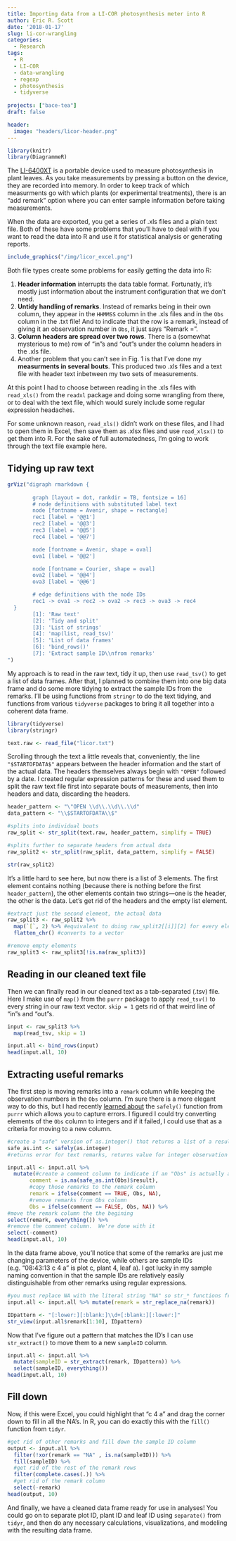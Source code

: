 ```yaml
---
title: Importing data from a LI-COR photosynthesis meter into R
author: Eric R. Scott
date: '2018-01-17'
slug: li-cor-wrangling
categories:
  - Research
tags:
  - R
  - LI-COR
  - data-wrangling
  - regexp
  - photosynthesis
  - tidyverse
  
projects: ["bace-tea"]
draft: false

header:
  image: "headers/licor-header.png"
---
```

```r
library(knitr)
library(DiagrammeR)
```

The [LI-6400XT](https://www.licor.com/env/products/photosynthesis/LI-6400XT/) is a portable device used to measure photosynthesis in plant leaves.  As you take measurements by pressing a button on the device, they are recorded into memory.  In order to keep track of which measurments go with which plants (or experimental treatments), there is an "add remark" option where you can enter sample information before taking measurements.

When the data are exported, you get a series of .xls files and a plain text file.  Both of these have some problems that you'll have to deal with if you want to read the data into R and use it for statistical analysis or generating reports.

```r
include_graphics("/img/licor_excel.png")
```

Both file types create some problems for easily getting the data into R:

 1. **Header information** interrupts the data table format. Fortunatly, it's mostly just information about the instrument configuration that we don't need.
 2. **Untidy handling of remarks**. Instead of remarks being in their own column, they appear in the `HHMMSS` column in the .xls files and in the `Obs` column in the .txt file! And to indicate that the row is a remark, instead of giving it an observation number in `Obs`, it just says "Remark =".
 3. **Column headers are spread over two rows**.  There is a (somewhat mysterious to me) row of "in"s and "out"s under the column headers in the .xls file.
 4. Another problem that you can't see in Fig. 1 is that I've done my **measurments in several bouts**.  This produced two .xls files and a text file with header text inbetween my two sets of measurements.
 
 At this point I had to choose between reading in the .xls files with `read_xls()` from the `readxl` package and doing some wrangling from there, or to deal with the text file, which would surely include some regular expression headaches.

For some unknown reason, `read_xls()` didn't work on these files, and I had to open them in Excel, then save them as .xlsx files and use `read_xlsx()` to get them into R.  For the sake of full automatedness, I'm going to work through the text file example here.


## Tidying up raw text
```r
grViz("digraph rmarkdown {
        
        graph [layout = dot, rankdir = TB, fontsize = 16]
        # node definitions with substituted label text
        node [fontname = Avenir, shape = rectangle]        
        rec1 [label = '@@1']
        rec2 [label = '@@3']
        rec3 [label = '@@5']
        rec4 [label = '@@7']

        node [fontname = Avenir, shape = oval]
        ova1 [label = '@@2']

        node [fontname = Courier, shape = oval]
        ova2 [label = '@@4']
        ova3 [label = '@@6']

        # edge definitions with the node IDs
        rec1 -> ova1 -> rec2 -> ova2 -> rec3 -> ova3 -> rec4
  }
        [1]: 'Raw text'
        [2]: 'Tidy and split'
        [3]: 'List of strings'
        [4]: 'map(list, read_tsv)'
        [5]: 'List of data frames'
        [6]: 'bind_rows()'
        [7]: 'Extract sample ID\\nfrom remarks'
")
```


My approach is to read in the raw text, tidy it up, then use `read_tsv()` to get a list of data frames. After that, I planned to combine them into one big data frame and do some more tidying to extract the sample IDs from the remarks. I'll be using functions from `stringr` to do the text tidying, and functions from various `tidyverse` packages to bring it all together into a coherent data frame.

```r
library(tidyverse)
library(stringr)
```

```r
text.raw <- read_file("licor.txt")
```

Scrolling through the text a little reveals that, conveniently, the line `"$STARTOFDATA$"` appears between the header information and the start of the actual data. The headers themselves always begin with `"OPEN"` followed by a date.  I created regular expression patterns for these and used them to split the raw text file first into separate bouts of measurements, then into headers and data, discarding the headers.
```r
header_pattern <- "\"OPEN \\d\\.\\d\\.\\d"
data_pattern <- "\\$STARTOFDATA\\$"

#splits into individual bouts
raw_split <- str_split(text.raw, header_pattern, simplify = TRUE)

#splits further to separate headers from actual data
raw_split2 <- str_split(raw_split, data_pattern, simplify = FALSE)

str(raw_split2)
```
It's a little hard to see here, but now there is a list of 3 elements.  The first element contains nothing (because there is nothing before the first `header_pattern`), the other elements contain two strings---one is the header, the other is the data.  Let's get rid of the headers and the empty list element.

```r
#extract just the second element, the actual data
raw_split3 <- raw_split2 %>%
  map(`[`, 2) %>% #equivalent to doing raw_split2[[i]][2] for every element "i"
  flatten_chr() #converts to a vector

#remove empty elements
raw_split3 <- raw_split3[!is.na(raw_split3)]
```

## Reading in our cleaned text file

Then we can finally read in our cleaned text as a tab-separated (.tsv) file.  Here I make use of `map()` from the `purrr` package to apply `read_tsv()` to every string in our raw text vector.  `skip = 1` gets rid of that weird line of "in"s and "out"s.

```r
input <- raw_split3 %>%
  map(read_tsv, skip = 1)

input.all <- bind_rows(input)
head(input.all, 10)
```

## Extracting useful remarks

The first step is moving remarks into a `remark` column while keeping the observation numbers in the `Obs` column. I'm sure there is a more elegant way to do this, but I had recently [learned about](http://purrr.tidyverse.org/reference/safely.html) the `safely()` function from `purrr` which allows you to capture errors.  I figured I could try converting elements of the `Obs` column to integers and if it failed, I could use that as a criteria for moving to a new column.

```r
#create a "safe" version of as.integer() that returns a list of a result and error
safe_as.int <- safely(as.integer)
#returns error for text remarks, returns value for integer observation numbers

input.all <- input.all %>% 
  mutate(#create a comment column to indicate if an "Obs" is actually a remark
       comment = is.na(safe_as.int(Obs)$result), 
       #copy those remarks to the remark column
       remark = ifelse(comment == TRUE, Obs, NA),
       #remove remarks from Obs column
       Obs = ifelse(comment == FALSE, Obs, NA)) %>% 
#move the remark column the the begining
select(remark, everything()) %>% 
#remove the comment column.  We're done with it
select(-comment)
head(input.all, 10)
```

In the data frame above, you'll notice that some of the remarks are just me changing parameters of the device, while others are sample IDs (e.g. "08:43:13 c 4 a" is plot c, plant 4, leaf a).  I got lucky in my sample naming convention in that the sample IDs are relatively easily distinguishable from other remarks using regular expressions.

```r
#you must replace NA with the literal string "NA" so str_* functions from stringr can deal with it
input.all <- input.all %>% mutate(remark = str_replace_na(remark))

IDpattern <- "[:lower:][:blank:]\\d+[:blank:][:lower:]"
str_view(input.all$remark[1:10], IDpattern)
```

Now that I've figure out a pattern that matches the ID's I can use `str_extract()` to move them to a new `sampleID` column.
```r
input.all <- input.all %>%
  mutate(sampleID = str_extract(remark, IDpattern)) %>% 
  select(sampleID, everything())
head(input.all, 10)
```

## Fill down
Now, if this were Excel, you could highlight that "c 4 a" and drag the corner down to fill in all the NA's. In R, you can do exactly this with the `fill()` function from `tidyr`.

```r
#get rid of other remarks and fill down the sample ID column
output <- input.all %>% 
  filter(!xor(remark == "NA" , is.na(sampleID))) %>%
  fill(sampleID) %>% 
  #get rid of the rest of the remark rows
  filter(complete.cases(.)) %>% 
  #get rid of the remark column
  select(-remark)
head(output, 10)
```
And finally, we have a cleaned data frame ready for use in analyses!  You could go on to separate plot ID, plant ID and leaf ID using `separate()` from `tidyr`, and then do any necessary calculations, visualizations, and modeling with the resulting data frame.
